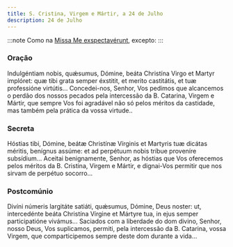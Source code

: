 ```yaml
---
title: S. Cristina, Virgem e Mártir, a 24 de Julho
description: 24 de Julho
---
```


:::note
Como na [Missa Me exspectavérunt](/missal/comum/18virgensmartires2.mdx), excepto:
:::

### Oração

<div class="side-by-side not-content">
  <span>
    Indulgéntiam nobis, quǽsumus, Dómine, beáta Christína Virgo et Martyr
    implóret: quæ tibi grata semper éxstitit, et merito castitátis, et tuæ
    professióne virtútis...
  </span>
  <span>
    Concedei-nos, Senhor, Vos pedimos que alcancemos o perdão dos nossos pecados
    pela intercessão da B. Catarina, Virgem e Mártir, que sempre Vos foi
    agradável não só pelos méritos da castidade, mas também pela prática da
    vossa virtude..
  </span>
</div>

### Secreta

<div class="side-by-side not-content">
  <span>
    Hóstias tibi, Dómine, beátæ Christínæ Vírginis et Martyris tuæ dicátas
    méritis, benígnus assúme: et ad perpétuum nobis tríbue proveníre
    subsídium...
  </span>
  <span>
    Aceitai benignamente, Senhor, as hóstias que Vos oferecemos pelos méritos da
    B. Cristina, Virgem e Mártir, e dignai-Vos permitir que nos sirvam de
    perpétuo socorro...
  </span>
</div>

### Postcomúnio

<div class="side-by-side not-content">
  <span>
    Divíni númeris largitáte satiáti, quǽsumus, Dómine, Deus noster: ut,
    intercedénte beáta Christína Vírgine et Mártyre tua, in ejus semper
    participatióne vivámus...
  </span>
  <span>
    Saciados com a liberdade do dom divino, Senhor, nosso Deus, Vos suplicamos,
    permiti, pela intercessão da B. Catarina, vossa Virgem, que comparticipemos
    sempre deste dom durante a vida...
  </span>
</div>
